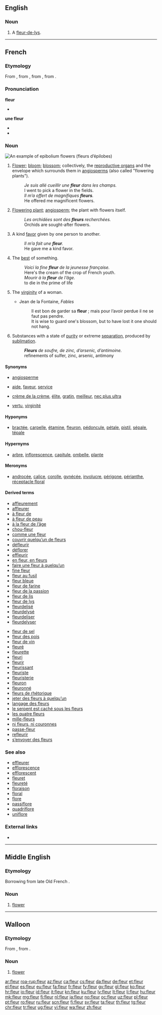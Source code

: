 {{also|Fleur}}
==English==

===Noun===
{{en-noun}}

# A [[fleur-de-lys]].

----

==French==

===Etymology===
From {{etyl|la|fr}} {{term|flos|flōs, flōrem|flower; the finest part of something|lang=la}}, from {{etyl|itc-pro|fr}} {{m|itc-pro|*flōs}}, from {{etyl|ine-pro|fr}} {{m|ine-pro|*bʰleh₃-||flower, blossom}}, from {{m|ine-pro|*bʰel-||to bloom}}.

===Pronunciation===
{{wikipedia|lang=fr}}

'''fleur'''
* {{IPA|/flœʁ/|lang=fr}}

'''une fleur'''
* {{IPA|/yn.fləːʁ/|lang=fr}}
* {{audio|Fr-une fleur-fr-ouest.ogg|Audio (Western France)|lang=fr}}

===Noun===
[[Image:Epilobe feuilles etroites 01.jpg|thumb|An example of epibolium flowers (''fleurs d’épilobes'')]]
{{fr-noun|f}}

# {{context|botany|lang=fr}} [[flower|Flower]]; [[bloom]]; [[blossom]]; collectively, the [[reproductive organ]]s and the envelope which surrounds them in [[angiosperm]]s (also called "flowering plants").
#: ''Je suis allé cueillir une '''fleur''' dans les champs.''
#: I went to pick a flower in the fields.
#: ''Il m’a offert de magnifiques '''fleurs'''.''
#: He offered me magnificent flowers.
# {{context|by metonymy|lang=fr}} [[flowering plant|Flowering plant]]; [[angiosperm]]; the plant with flowers itself.
#: ''Les orchidées sont des '''fleurs''' recherchées.''
#: Orchids are sought-after flowers.
# {{context|figuratively|lang=fr}} A kind [[favor]] given by one person to another.
#: ''Il m’a fait une '''fleur'''.''
#: He gave me a kind favor.
# {{context|figuratively|lang=fr}} The [[best]] of something.
#: ''Voici la fine '''fleur''' de la jeunesse française.''
#: Here's the cream of the crop of French youth.
#: ''Mourir à la '''fleur''' de l’âge.''
#: to die in the prime of life
# {{context|by metaphor|lang=fr}} The [[virginity]] of a woman.
#* Jean de la Fontaine, ''Fables''
#*: Il est bon de garder sa '''fleur''' ; mais pour l’avoir perdue il ne se faut pas pendre.
#*: It is wise to guard one's blossom, but to have lost it one should not hang.
# {{context|archaic|chemistry|lang=fr}} Substances with a state of [[purity]] or extreme [[separation]], produced by [[sublimation]].
#: '''''Fleurs''' de soufre, de zinc, d’arsenic, d’antimoine.''
#: refinements of sulfer, zinc, arsenic, antimony

====Synonyms====
* {{sense|flowering plant}} [[angiosperme]]
* {{sense|kind favor}} [[aide]], [[faveur]], [[service]]
* {{sense|best of something}} [[crème de la crème]], [[élite]], [[gratin]], [[meilleur]], [[nec plus ultra]]
* {{sense|virginity}} [[vertu]], [[virginité]]

====Hyponyms====
* {{sense|flower, bloom, blossom}} [[bractée]], [[carpelle]], [[étamine]], [[fleuron]], [[pédoncule]], [[pétale]], [[pistil]], [[sépale]], [[tépale]]

====Hypernyms====
* {{sense|flower, bloom, blossom}} [[arbre]], [[inflorescence]], [[capitule]], [[ombelle]], [[plante]]

====Meronyms====
* {{sense|flower, bloom, blossom}} [[androcée]], [[calice]], [[corolle]], [[gynécée]], [[involucre]], [[périgone]], [[périanthe]], [[réceptacle floral]]

====Derived terms====
{{der-top}}
* [[affleurement]]
* [[affleurer]]
* [[à fleur de]]
* [[à fleur de peau]]
* [[à la fleur de l’âge]]
* [[chou-fleur]]
* [[comme une fleur]]
* [[couvrir quelqu’un de fleurs]]
* [[défleurir]]
* [[déflorer]]
* [[effleurir]]
* [[en fleur, en fleurs]]
* [[faire une fleur à quelqu’un]]
* [[fine fleur]]
* [[fleur au fusil]]
* [[fleur bleue]]
* [[fleur de farine]]
* [[fleur de la passion]]
* [[fleur de lis]]
* [[fleur de lys]]
* [[fleurdelisé]]
* [[fleurdelysé]]
* [[fleurdeliser]]
* [[fleurdelyser]]
{{der-mid}}
* [[fleur de sel]]
* [[fleur des pois]]
* [[fleur de vin]]
* [[fleuré]]
* [[fleurette]]
* [[fleuri]]
* [[fleurir]]
* [[fleurissant]]
* [[fleuriste]]
* [[fleuristerie]]
* [[fleuron]]
* [[fleuronné]]
* [[fleurs de rhétorique]]
* [[jeter des fleurs à quelqu’un]]
* [[langage des fleurs]]
* [[le serpent est caché sous les fleurs]]
* [[les quatre fleurs]]
* [[mille-fleurs]]
* [[ni fleurs, ni couronnes]]
* [[passe-fleur]]
* [[refleurir]]
* [[s’envoyer des fleurs]]
{{der-bottom}}

===See also===
* [[effleurer]]
* [[efflorescence]]
* [[efflorescent]]
* [[fleuret]]
* [[fleureté]]
* [[floraison]]
* [[floral]]
* [[flore]]
* [[passiflore]]
* [[quadriflore]]
* [[uniflore]]

===External links===
* {{R:TLFi}}

----

==Middle English==

===Etymology===
Borrowing from late Old French {{term|fleur|lang=fro}}.

===Noun===
{{enm-noun}}

# [[flower]]

----

==Walloon==

===Etymology===
From {{etyl|la|wa}} {{term|flos|flōs, flōris|lang=la}}, from {{etyl|ine-pro|wa}} {{m|ine-pro|*bʰleh₃-||flower, blossom}}.

===Noun===
{{wa-noun|f}}

# {{context|botany|lang=wa}} [[flower]]

[[ar:fleur]]
[[roa-rup:fleur]]
[[az:fleur]]
[[ca:fleur]]
[[cs:fleur]]
[[da:fleur]]
[[de:fleur]]
[[et:fleur]]
[[el:fleur]]
[[es:fleur]]
[[eu:fleur]]
[[fa:fleur]]
[[fr:fleur]]
[[fy:fleur]]
[[gv:fleur]]
[[gl:fleur]]
[[ko:fleur]]
[[hr:fleur]]
[[io:fleur]]
[[id:fleur]]
[[it:fleur]]
[[kn:fleur]]
[[ku:fleur]]
[[lv:fleur]]
[[lt:fleur]]
[[li:fleur]]
[[hu:fleur]]
[[mk:fleur]]
[[mg:fleur]]
[[fj:fleur]]
[[nl:fleur]]
[[ja:fleur]]
[[no:fleur]]
[[oc:fleur]]
[[uz:fleur]]
[[pl:fleur]]
[[pt:fleur]]
[[ro:fleur]]
[[ru:fleur]]
[[scn:fleur]]
[[fi:fleur]]
[[sv:fleur]]
[[ta:fleur]]
[[th:fleur]]
[[tg:fleur]]
[[chr:fleur]]
[[tr:fleur]]
[[ug:fleur]]
[[vi:fleur]]
[[wa:fleur]]
[[zh:fleur]]